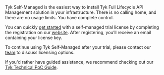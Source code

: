 ---
---

Tyk Self-Managed is the easiest way to install Tyk Full Lifecycle API Management solution in your infrastructure. There is no calling home, and there are no usage limits. You have complete control.

You can quickly [get started](/docs/getting-started/quick-start) with a self-managed trial license by completing the registration on our [website](https://tyk.io/self-managed-trial ). After registering, you’ll receive an email containing your license key.

To continue using Tyk Self-Managed after your trial, please contact our [team](https://tyk.io/contact/) to discuss licensing options.

<ButtonLeft href="https://tyk.io/contact/" color="green" content="Contact us" />

If you'd rather have guided assistance, we recommend checking out our [Tyk Technical PoC Guide](https://tyk.io/customer-engineering/poc/technical-guide/).
